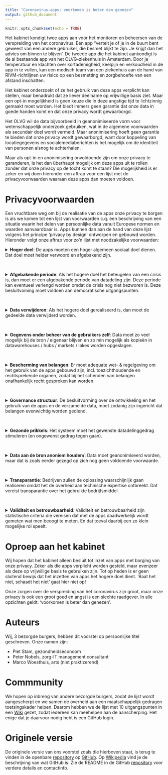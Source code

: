 ```yaml
---
title: "Coronavirus-apps: voorkomen is beter dan genezen"
output: github_document
---
```


```r
knitr::opts_chunk$set(echo = TRUE)
```

Het kabinet kondigt twee apps aan voor het monitoren en beheersen van de
verspreiding van het coronavirus. Eén app "vertelt je of je in de buurt bent
geweest van een andere gebruiker, die besmet blijkt te zijn. Je krijgt dan het
advies om binnen te blijven’. De tweede app die het kabinet aankondigt is de al
bestaande app van het OLVG-ziekenhuis in Amsterdam. Door je temperatuur en
klachten over kortademigheid, keelpijn en verkoudheid in de app in te vullen,
kan een medisch team van een ziekenhuis aan de hand van RIVM-richtlijnen uw
risico op een besmetting en zorgbehoefte van een afstand inschatten.

Het kabinet onderzoekt of ze het gebruik van deze apps verplicht kan stellen,
maar benadrukt dat ze liever deelname op vrijwillige basis ziet. Maar een opt-in
mogelijkheid is geen keuze die in deze angstige tijd te lichtzinnig gemaakt moet
worden. Het biedt immers geen garantie dat onze data in goede handen komt en dat
onze privacy wordt gewaarborgd.

Het OLVG wil de data bijvoorbeeld in geanonimiseerde vorm voor wetenschappelijk
onderzoek gebruiken, wat in de algemene voorwaarden als secundair doel wordt
vermeld. Maar anonimisering hoeft geen garantie te bieden dat onze privacy wordt
gewaarborgd, want door koppeling van locatiegegevens en socialemediaberichten is
het mogelijk om de identiteit van personen alsnog te achterhalen.

Maar als opt-in en anonimisering onvoldoende zijn om onze privacy te garanderen,
is het dan überhaupt mogelijk om deze apps uit te rollen zonder dat onze privacy
op de tocht komt te staan? Die mogelijkheid is er zeker en wij doen hieronder
een aftrap voor een lijst met de privacyvoorwaarden waaraan deze apps dan moeten
voldoen.

Privacyvoorwaarden
==================

Een vruchtbare weg om bij de realisatie van de apps onze privacy te borgen is
als we komen tot een lijst van voorwaarden c.q. een beschrijving van een
situatie waarin het delen van persoonlijke data vanuit Europese normen en
waarden aanvaardbaar is. Apps kunnen dan aan de hand van deze lijst volgens het
principe ‘privacy by design’ ontworpen en gebouwd worden. Hieronder volgt onze
aftrap voor zo’n lijst met noodzakelijke voorwaarden:

<details>
<summary>
<b>Hoger doel</b>: De apps moeten een hoger algemeen sociaal doel dienen. Dat doel moet helder verwoord en afgebakend zijn.
</summary>
<p>
Het is evident dat er in dit geval sprake is van zo’n hoger doel, namelijk het
tegengaan van de verspreiding van het coronavirus in ons land. Maar het is niet
zonder meer zo dat het in algemene zin uitvoeren van wetenschappelijk onderzoek
op deze data, het secundaire doel, dat ook is. De nog te formuleren specifieke
wetenschappelijke onderzoeksvragen zijn bij de keuze om de apps te gebruiken
immers niet bekend bij de gebruiker, dus die weet niet waarvoor hij nu
toestemming geeft. Het is in ieder geval niet het primaire doel van het kabinet
om deze data voor wetenschappelijk onderzoek te verzamelen.
</p>
</details>
<br>

<details>
<summary>
<b>Afgebakende periode</b>: Als het hogere doel het beteugelen van een crisis is, dan moet er een afgebakende periode van datadeling zijn. Deze periode kan eventueel verlengd worden omdat de crisis nog niet bezworen is. Deze besluitvoming moet voldoen aan democratische uitgangspunten.
</summary>
<p>
Het risico van in crisistijd ingevoerde maatregelen is dat de tijdelijkheid
ervan in de geschiedenis een rekbaar begrip is gebleken, daarom zijn harde
afspraken hierover noodzakelijk. Een afgebakende periode kan zijn om de data te
delen zolang de crisis nog niet bezworen is. Om te kunnen vaststellen of de
crisis is bezworen zullen een aantal objectieve beoordelingscriteria moeten
worden geformuleerd. Een voorbeeld daarvan is de verspreidingscoefficient, i.e.
het aantal mensen dat wordt besmet als ze met één besmet persoon in contact
komen. Het streven van het RIVM is om die verspreiding coëfficiënt (langdurig)
onder de 1 te houden, het is goed om daarbij een vaste ondergrens gedurende een
vaste periode af te spreken.
</p>
</details>
<br>

<details>
<summary>
<b>Data verwijderen</b>: Als het hogere doel gerealiseerd is, dan moet de gedeelde data verwijderd worden.
</summary>
<p>
Hier luistert het nauw of naast het primaire doel van de apps ook secundaire
doelen als hoger doel worden betiteld. Als alleen het primaire doel van de
verspreiding van het coronavirus wordt nagestreefd, dan dienen alle data te
worden verwijderd nadat dat doel is bereikt.
</p>
<p>
Als het secundaire doel van het uitvoeren van wetenschappelijk onderzoek ook als
hoger doel wordt geaccepteerd, dan is het sterk de vraag hoe lang deze data nog
bewaard gaan worden. Een gemiddeld promotietraject van een promovendus aan de
universiteit duurt langer dan 4 jaar, wat al substantieel langer is dan de
maximale bewaartermijn van 2 jaar die onderdeel is van de algemene voorwaarden
van de app van het OLVG.
</p>
</details>
<br>

<details>
<summary>
<b>Gegevens onder beheer van de gebruikers zelf</b>: Data moet zo veel mogelijk bij de bron / eigenaar blijven en zo min mogelijk als kopieën in datawarehouses / hubs / markets / lakes worden opgeslagen.
</summary>
<p>
Idealiter blijft de data die in de apps worden ingevuld op de mobiele telefoon
van degene staan die die data invult en worden de bewerkingen op de data
decentraal uitgevoerd. Alleen de geaggregeerde resultaten van de lokaal bewerkte
data komen dan terecht bij de instanties die deze stuurinformatie nodig hebben,
denk aan het ziekenhuis, het RIVM of de GGD. Dit is de werkwijze van de Personal
Health Train, het concept dat Minister Bruins [propageert](https://www.rijksoverheid.nl/documenten/kamerstukken/2018/11/15/kamerbrief-over-data-laten-werken-voor-gezondheid) en is ontwikkeld
door [DTL, MAASTRO en LUMC](https://www.dtls.nl/fair-data/personal-health-train/). 
</p>
<p>
Deze werkwijze is des te meer van belang om te voorkomen dat de data ten behoeve
van het secundaire doel op vele plekken terecht komt. Daarbij is er de
voorwaarde dat de data die voor primaire en secundaire doelen centraal getrokken
wordt, met de vereiste beveiligingsmaatregelen wordt beheerd.
</p>
</details>
<br>

<details>
<summary>
<b>Bescherming van belangen</b>: Er moet adequate wet- & regelgeving om het gebruik van de apps gebouwd zijn, incl. toezichthoudende en rechtsprekende organen, zodat bij het schenden van belangen onafhankelijk recht gesproken kan worden.
</summary>
<p>
Deze randvoorwaarde ligt voor de hand. Nagegaan moet worden of de algemene
verordening gegevensbescherming (AVG) volstaat of dat aanvullende of bijgestelde
wetgeving noodzakelijk is. Het is daarbij onder meer van belang dat individuele
burgers het recht hebben om misbruik van hun data te melden en het stop zetten
daarvan te kunnen afdwingen.
</p>
</details>
<br>

<details>
<summary>
<b>Governance structuur</b>: De besluitvorming over de ontwikkeling en het gebruik van de apps en de verzamelde data, moet zodanig zijn ingericht dat belangen evenwichtig worden gediend.
</summary>
<p>
Bits of Freedom [noemt](https://www.bitsoffreedom.nl/2020/03/20/privacy-is-geen-absoluut-recht-maar-wel-een-noodzaak/) het kabinet als de ‘governance body’. Dat is ons inziens
een onvoldoende invulling van deze randvoorwaarde. Dat geeft te weinig
invloed, voor direct betrokkenen en maakt geen gebruik van de noodzakelijke
expertise voor een goede besluitvorming (de meeste volksvertegenwoordigers
hebben weinig expertise van big data, AI en van technieken waarmee op grote
schaal data wordt verzameld). Van belang is dat de governance structuur een
evenwichtige vertegenwoordiging van belangenpartijen kent: overheid,
bedrijfsleven en burgers.
</p>
</details>
<br>

<details>
<summary>
<b>Gezonde prikkels</b>: Het systeem moet het gewenste datadelinggedrag stimuleren (en ongewenst gedrag tegen gaan).
</summary>
<p>
Over het ongewenste gedrag van datadelen op de bekende sociale platforms is de
afgelopen jaren al veel gepubliceerd. Deze platforms zetten zeer succesvol aan
tot het delen van data, maar er zijn inmiddels diverse kanttekeningen gezet bij
het gebruik van de (persoons)data voor doeleinden die inbreuk maken op onze
privacy. In feite komt deze randvoorwaarde er op neer dat burgers niet verleid worden tot
meer datadeling dan nodig om het hogere doel te dienen en niet verdiend wordt
aan datadeling.
</p>
</details>
<br>

<details>
<summary>
<b>Data aan de bron anoniem houden/</b>: Data moet geanonimiseerd worden, maar dat is zoals eerder gezegd op zich nog geen voldoende voorwaarde.
</summary>
<p>
Uit [Amerikaans onderzoek](http://privacytools.seas.harvard.edu/files/privacytools/files/paper1.pdf) op basis van de volkstelling in 1990 is gebleken dat
veel individuen binnen geografisch afgebakende populaties combinaties van
demografische kenmerken hebben die niet vaak voorkomen. Een verrassend
resultaat was dat slechts drie kenmerken (postcode, geslacht en geboortedatum)
87% van alle Amerikanen (bijna) uniek maakt. Met drie andere kenmerken
(woonplaats, geslacht en geboortedatum) geldt dat voor 53% van de totale
Amerikaanse bevolking. Merk hierbij op dat in datasets in het algemeen meer dan
drie gegevens per persoon worden vastgelegd. 
</p>
<p>
Geanonimiseerde data, zeker data die ook gezondheidskenmerken bevatten, kunnen
dus niet zonder meer als anoniem worden gezien. Deze constatering is relevant
met betrekking tot het primaire doel van de dataverzameling, maar zeker ook met
betrekking tot het secundaire doel. Als er voor dat laatste doel al data
gebruikt gaan worden, dan is het verstandig om daarvoor alleen een minimale
dataset beschikbaar te stellen waarmee de (nog nader te formuleren specifieke)
wetenschappelijke onderzoeksvraag voldoende beantwoord kan worden.
</p>
</details>
<br>

<details>
<summary>
<b>Transparantie</b>: Bedrijven zullen de oplossing waarschijnlijk gaan realiseren omdat het de overheid aan technische expertise ontbreekt. Dat vereist transparantie over het gebruikte bedrijfsmiddel.
</summary>
<p>
Het OLVG heeft aangekondigd dat zij de verzamelde data openbaar wil aanbieden
aan wetenschappelijke onderzoekers. Gezien de overige randvoorwaarden is het de
vraag of dit acceptabel is voor degenen wiens data het betreft. In ieder geval
moet de verzamelde data door auditors in te zien zijn. 
</p>
<p>
Voor de invulling van de randvoorwaarde van transparantie is het essentieel dat
de broncode van de app openbaar wordt gemaakt. Hierdoor kan iedere burger zelf
controleren waar de in de app ingevoerde data naartoe stroomt en welke
bewerkingen daarop worden uitgevoerd. Hierbij dient te worden aangetekend dat
code slecht door een beperkt gedeelte van de bevolking gelezen kan worden.
Experts kunnen hun bevindingen wel in lekentaal formuleren en delen. Een andere
belangrijke maatregel is dat de resultaten van de bewerkingen door derden moeten
kunnen worden gereproduceerd.
</p>
</details>
<br>

<details>
<summary>
<b>Validiteit en betrouwbaarheid</b>: Validiteit en betrouwbaarheid zijn statistische criteria die vereisen dat met de apps daadwerkelijk wordt gemeten wat men beoogt te meten. En dat toeval daarbij een zo klein mogelijke rol speelt.
</summary>
<p>
Het eerder geformuleerde criterium van het hogere doel vereist niet alleen dat
er sprake is van het bestaan van een hoger doel, maar ook dat daarmee het hogere
doel wordt gediend. Dat vereist helderheid over hoe de apps, de data en de
vervolgmaatregelen dit doel gaan bereiken en hoe bijgestuurd wordt richting dat
doel. Laat dus zien hoe succesvol men is in het bereiken van dat doel. Het
risico is aanwezig dat de twee apps op dit moment niet aan dit criterium
voldoen, aangezien in de antwoorden van het RIVM op veelgestelde vragen staat
dat er nog steeds geen zekerheid is over het ontstaan van immuniteit en de duur
daarvan.
</p>
</details>

Oproep aan het kabinet
======================

Wij hopen dat het kabinet alleen besluit tot inzet van apps met borging van onze
privacy. Zeker als die apps verplicht worden gesteld, maar evenzeer als deze op
vrijwillige basis te gebruiken zijn. Tot op heden is er geen sluitend bewijs dat
het inzetten van apps het hogere doel dient. ‘Baat het niet, schaadt het niet’
gaat hier niet op!

Onze zorgen over de verspreiding van het coronavirus zijn groot, maar onze
privacy is ook een groot goed en angst is een slechte raadgever. In alle
opzichten geldt: ‘voorkomen is beter dan genezen’.

Auteurs
=======

Wij, 3 bezorgde burgers, hebben dit voorstel op persoonlijke titel geschreven. Onze namen zijn:

* Piet Stam, gezondheidseconoom
* Peter Nobels, zorg-IT management consultant
* Marco Woesthuis, arts (niet praktizerend)

Commmunity
==========

We hopen op inbreng van andere bezorgde burgers, zodat de lijst wordt
aangescherpt en we samen de overheid aan een maatschappelijk gedragen toetsingskader
helpen. Daarom hebben we de lijst met 10 uitgangspunten in een [Wiki](https://github.com/pjastam/coronavirus-privacy/wiki)
gezet, zodat iedereen kan meehelpen aan de aanscherping. Het enige dat je daarvoor nodig hebt is een GitHub login.

Originele versie
================

De originele versie van ons voorstel zoals die hierboven staat, is terug te vinden in de openbare [repository](https://github.com/pjastam/coronavirus-privacy) op
[GitHub](https://github.com). Op [Wikipedia](https://nl.wikipedia.org/wiki/GitHub) vind je de beschrijving van wat GitHub is. Zie de README in de GitHub [repository](https://github.com/pjastam/coronavirus-privacy) voor verdere details en contactinfo.
